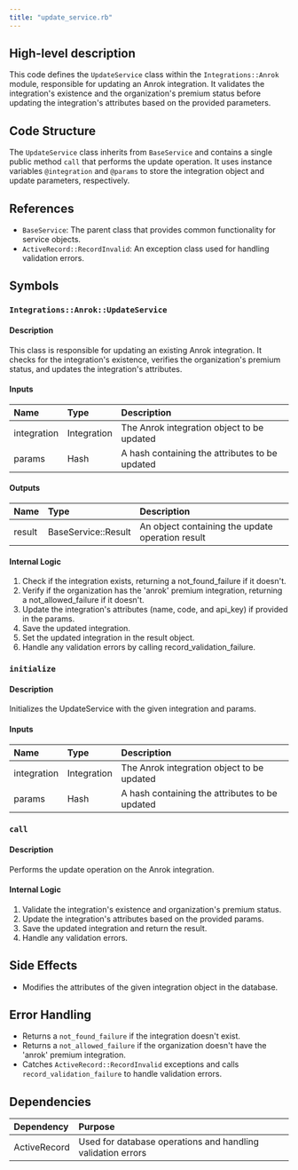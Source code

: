 ```yaml
---
title: "update_service.rb"
---
```


## High-level description
This code defines the `UpdateService` class within the `Integrations::Anrok` module, responsible for updating an Anrok integration. It validates the integration's existence and the organization's premium status before updating the integration's attributes based on the provided parameters.

## Code Structure
The `UpdateService` class inherits from `BaseService` and contains a single public method `call` that performs the update operation. It uses instance variables `@integration` and `@params` to store the integration object and update parameters, respectively.

## References
- `BaseService`: The parent class that provides common functionality for service objects.
- `ActiveRecord::RecordInvalid`: An exception class used for handling validation errors.

## Symbols

### `Integrations::Anrok::UpdateService`
#### Description
This class is responsible for updating an existing Anrok integration. It checks for the integration's existence, verifies the organization's premium status, and updates the integration's attributes.

#### Inputs
| Name | Type | Description |
|:-----|:-----|:------------|
| integration | Integration | The Anrok integration object to be updated |
| params | Hash | A hash containing the attributes to be updated |

#### Outputs
| Name | Type | Description |
|:-----|:-----|:------------|
| result | BaseService::Result | An object containing the update operation result |

#### Internal Logic
1. Check if the integration exists, returning a not_found_failure if it doesn't.
2. Verify if the organization has the 'anrok' premium integration, returning a not_allowed_failure if it doesn't.
3. Update the integration's attributes (name, code, and api_key) if provided in the params.
4. Save the updated integration.
5. Set the updated integration in the result object.
6. Handle any validation errors by calling record_validation_failure.

### `initialize`
#### Description
Initializes the UpdateService with the given integration and params.

#### Inputs
| Name | Type | Description |
|:-----|:-----|:------------|
| integration | Integration | The Anrok integration object to be updated |
| params | Hash | A hash containing the attributes to be updated |

### `call`
#### Description
Performs the update operation on the Anrok integration.

#### Internal Logic
1. Validate the integration's existence and organization's premium status.
2. Update the integration's attributes based on the provided params.
3. Save the updated integration and return the result.
4. Handle any validation errors.

## Side Effects
- Modifies the attributes of the given integration object in the database.

## Error Handling
- Returns a `not_found_failure` if the integration doesn't exist.
- Returns a `not_allowed_failure` if the organization doesn't have the 'anrok' premium integration.
- Catches `ActiveRecord::RecordInvalid` exceptions and calls `record_validation_failure` to handle validation errors.

## Dependencies
| Dependency | Purpose |
|:-----------|:--------|
| ActiveRecord | Used for database operations and handling validation errors |